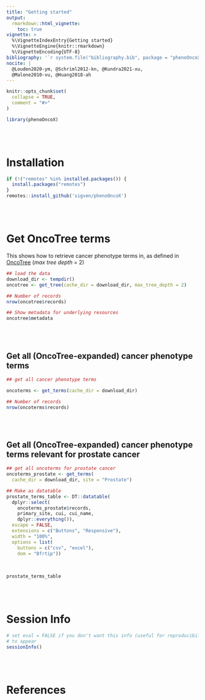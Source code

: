 ```yaml
---
title: "Getting started"
output: 
  rmarkdown::html_vignette:
    toc: true
vignette: >
  %\VignetteIndexEntry{Getting started}
  %\VignetteEngine{knitr::rmarkdown}
  %\VignetteEncoding{UTF-8}
bibliography: '`r system.file("bibliography.bib", package = "phenoOncoX")`'
nocite: |
  @Louden2020-ym, @Schriml2012-kn, @Kundra2021-xu, 
  @Malone2010-vu, @Huang2018-ah
---
```


```r
knitr::opts_chunk$set(
  collapse = TRUE,
  comment = "#>"
)
```

```r
library(phenoOncoX)
```

<br><br>


# Installation

```r

if (!("remotes" %in% installed.packages()) {
  install.packages("remotes")
}
remotes::install_github('sigven/phenoOncoX')
```

<br><br>

# Get OncoTree terms

This shows how to retrieve cancer phenotype terms in, as defined in 
[OncoTree](http://oncotree.mskcc.org/#/home) (*max tree depth* = 2)

```r

## load the data
download_dir <- tempdir()
oncotree <- get_tree(cache_dir = download_dir, max_tree_depth = 2)

## Number of records
nrow(oncotree$records)

## Show metadata for underlying resources
oncotree$metadata


```

<br><br>

## Get all (OncoTree-expanded) cancer phenotype terms

```r

## get all cancer phenotype terms

oncoterms <- get_terms(cache_dir = download_dir)

## Number of records
nrow(oncoterms$records)


```

<br><br>

## Get all (OncoTree-expanded) cancer phenotype terms relevant for prostate cancer 

```r

## get all oncoterms for prostate cancer
oncoterms_prostate <- get_terms(
  cache_dir = download_dir, site = "Prostate")

## Make as datatable
prostate_terms_table <- DT::datatable(
  dplyr::select(
    oncoterms_prostate$records, 
    primary_site, cui, cui_name,
    dplyr::everything()),
  escape = FALSE,
  extensions = c("Buttons", "Responsive"), 
  width = "100%",
  options = list(
    buttons = c("csv", "excel"), 
    dom = "Bfrtip"))

```

<br>

```r
prostate_terms_table
```

<br><br>

# Session Info

\vspace{5pt}
\footnotesize
```r
# set eval = FALSE if you don't want this info (useful for reproducibility) 
# to appear
sessionInfo()
```
\normalsize

<br><br>

# References